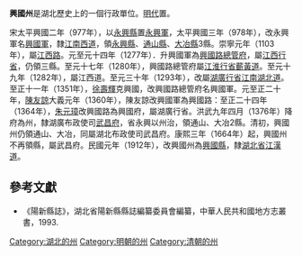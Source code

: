 '''興國州'''是湖北歷史上的一個行政單位。[[明代|明代]]置。

宋太平興國二年（977年），以[[永興縣|永興縣]]置[[永興軍|永興軍]]，太平興國三年（978年），改永興軍名[[興國軍|興國軍]]，隸[[江南西道|江南西道]]，領[[永興縣|永興縣]]、[[通山縣|通山縣]]、[[大冶縣|大冶縣]]3縣。崇寧元年（1103年），屬[[江西路|江西路]]。元至元十四年（1277年）．升興國軍為[[興國路總管府|興國路總管府]]，屬[[江西行省|江西行省]]，仍領三縣。至元十七年（1280年），興國路總管府屬[[江淮行省|江淮行省]][[蘄黃道|蘄黃道]]。至元十九年（1282年），屬江西道。至元三十年（1293年），改屬[[湖廣行省|湖廣行省]][[江南湖北道|江南湖北道]]。至正十一年（1351年），[[徐壽輝|徐壽輝]]克興國，改興國路總管府名興國軍。元至正二十年，[[陳友諒|陳友諒]]大義元年（1360年），陳友諒改興國軍為興國路：至正二十四年（1364年），[[朱元璋|朱元璋]]改興國路為興國府，屬湖廣行省。洪武九年四月（1376年）降府為州，隸湖廣布政使司[[武昌府|武昌府]]，省永興以州治，領通山、大冶2縣。清初，興國州仍領通山、大冶，同屬湖北布政使司武昌府。康熙三年（1664年）起，興國州不再領縣，屬武昌府。民國元年（1912年），改興國州為[[興國縣|興國縣]]，隸[[湖北省|湖北省]][[江漢道|江漢道]]。

== 參考文獻 ==
{{Reflist}}
* 《陽新縣誌》，湖北省陽新縣縣誌編纂委員會編纂，中華人民共和國地方志叢書，1993.

[[Category:湖北的州|Category:湖北的州]]
[[Category:明朝的州|Category:明朝的州]]
[[Category:清朝的州|Category:清朝的州]]